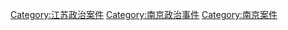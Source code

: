 [[Category:江苏政治案件|Category:江苏政治案件]]
[[Category:南京政治事件|Category:南京政治事件]]
[[Category:南京案件|Category:南京案件]]